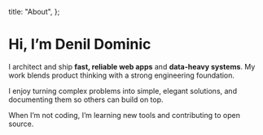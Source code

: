 
  title: "About",
};

# Hi, I’m Denil Dominic

I architect and ship **fast, reliable web apps** and **data-heavy systems**.
My work blends product thinking with a strong engineering foundation.

I enjoy turning complex problems into simple, elegant solutions, and
documenting them so others can build on top.

When I’m not coding, I’m learning new tools and contributing to open source.
